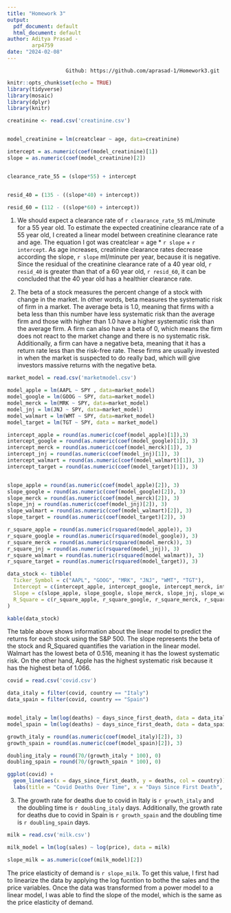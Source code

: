 ```yaml
---
title: "Homework 3"
output:
  pdf_document: default
  html_document: default
author: Aditya Prasad - 
        arp4759
date: "2024-02-08"
---
```


                       Github: https://github.com/aprasad-1/Homework3.git

```r
knitr::opts_chunk$set(echo = TRUE)
library(tidyverse)
library(mosaic)
library(dplyr)
library(knitr)
```



```r
creatinine <- read.csv('creatinine.csv')


model_creatinine = lm(creatclear ~ age, data=creatinine)

intercept = as.numeric(coef(model_creatinine)[1])
slope = as.numeric(coef(model_creatinine)[2])


clearance_rate_55 = (slope*55) + intercept


resid_40 = (135 - ((slope*40) + intercept))

resid_60 = (112 - ((slope*60) + intercept))


```

1. We should expect a clearance rate of `r clearance_rate_55` mL/minute for a 55 year old. To estimate the expected creatinine clearance rate of a 55 year old, I created a linear model between creatinine clearance rate and age. The equation I got was creatclear = age * `r slope` + `r intercept`. As age increases, creatinine clearance rates decrease according  the slope, `r slope` ml/minute per year, because it is negative. Since the residual of the creatinine clearance rate of a 40 year old, `r resid_40` is greater than that of a 60 year old, `r resid_60`, it can be concluded that the 40 year old has a healthier clearance rate.


2. The beta of a stock measures the percent change of a stock with change in the market. In other words, beta measures the systematic risk of firm in a market. The average beta is 1.0, meaning that firms with a beta less than this number have less systematic risk than the average firm and those with higher than 1.0 have a higher systematic risk than the average firm. A firm can also have a beta of 0, which means the firm does not react to the market change and there is no systematic risk. Additionally, a firm can have a negative beta, meaning that it has a return rate less than the risk-free rate. These firms are usually invested in when the market is suspected to do really bad, which will give investors massive returns with the negative beta. 
```r
market_model = read.csv('marketmodel.csv')

model_apple = lm(AAPL ~ SPY , data=market_model)
model_google = lm(GOOG ~ SPY, data=market_model)
model_merck = lm(MRK ~ SPY, data=market_model)
model_jnj = lm(JNJ ~ SPY, data=market_model)
model_walmart = lm(WMT ~ SPY, data=market_model)
model_target = lm(TGT ~ SPY, data = market_model)

intercept_apple = round(as.numeric(coef(model_apple)[1]),3)
intercept_google = round(as.numeric(coef(model_google)[1]), 3)
intercept_merck = round(as.numeric(coef(model_merck)[1]), 3)
intercept_jnj = round(as.numeric(coef(model_jnj)[1]), 3)
intercept_walmart = round(as.numeric(coef(model_walmart)[1]), 3)
intercept_target = round(as.numeric(coef(model_target)[1]), 3)


slope_apple = round(as.numeric(coef(model_apple)[2]), 3)
slope_google = round(as.numeric(coef(model_google)[2]), 3)
slope_merck = round(as.numeric(coef(model_merck)[2]), 3)
slope_jnj = round(as.numeric(coef(model_jnj)[2]), 3)
slope_walmart = round(as.numeric(coef(model_walmart)[2]), 3)
slope_target = round(as.numeric(coef(model_target)[2]), 3)

r_square_apple = round(as.numeric(rsquared(model_apple)), 3)
r_square_google = round(as.numeric(rsquared(model_google)), 3)
r_square_merck = round(as.numeric(rsquared(model_merck)), 3)
r_square_jnj = round(as.numeric(rsquared(model_jnj)), 3)
r_square_walmart = round(as.numeric(rsquared(model_walmart)), 3)
r_square_target = round(as.numeric(rsquared(model_target)), 3)

data_stock <- tibble(
  Ticker_Symbol = c("AAPL", "GOOG", "MRK", "JNJ", "WMT", "TGT"),
  Intercept = c(intercept_apple, intercept_google, intercept_merck, intercept_jnj, intercept_walmart, intercept_target),
  Slope = c(slope_apple, slope_google, slope_merck, slope_jnj, slope_walmart, slope_target),
  R_Square = c(r_square_apple, r_square_google, r_square_merck, r_square_jnj, r_square_walmart, r_square_target)
)

kable(data_stock)

```
The table above shows information about the linear model to predict the returns for each stock using the S&P 500. The slope represents the beta of the stock and R_Squared quantifies the variation in the linear model. Walmart has the lowest beta of 0.516, meaning it has the lowest systematic risk. On the other hand, Apple has the highest systematic risk because it has the highest beta of 1.066.


```r
covid = read.csv('covid.csv')

data_italy = filter(covid, country == "Italy")
data_spain = filter(covid, country == "Spain")


model_italy = lm(log(deaths) ~ days_since_first_death, data = data_italy)
model_spain = lm(log(deaths) ~ days_since_first_death, data = data_spain)

growth_italy = round(as.numeric(coef(model_italy)[2]), 3)
growth_spain = round(as.numeric(coef(model_spain)[2]), 3)

doubling_italy = round(70/(growth_italy * 100), 0)
doubling_spain = round(70/(growth_spain * 100), 0)

ggplot(covid) +
  geom_line(aes(x = days_since_first_death, y = deaths, col = country)) +
  labs(title = "Covid Deaths Over Time", x = "Days Since First Death", y = "Number of Deaths")
```

3. The growth rate for deaths due to covid in Italy is `r growth_italy` and the doubling time is `r doubling_italy` days. Additionally, the growth rate for deaths due to covid in Spain is `r growth_spain` and the doubling time is `r doubling_spain` days. 

```r
milk = read.csv('milk.csv')

milk_model = lm(log(sales) ~ log(price), data = milk)

slope_milk = as.numeric(coef(milk_model)[2])
```

The price elasticity of demand is `r slope_milk`. To get this value, I first had to linearize the data by applying the log fucntion to bothe the sales and the price variables. Once the data was transformed from a power model to a linear model, I was able to find the slope of the model, which is the same as the price elasticity of demand.